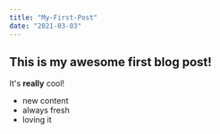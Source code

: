 ```yaml
---
title: "My-First-Post"
date: "2021-03-03"
---
```


## This is my awesome first blog post!

It's **really** cool!

- new content
- always fresh
- loving it
